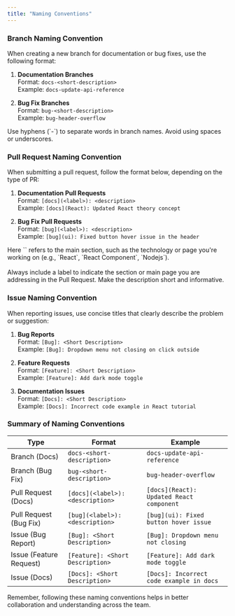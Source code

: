 ```yaml
---
title: "Naming Conventions"
---
```



### Branch Naming Convention

When creating a new branch for documentation or bug fixes, use the following format:

<Steps>

1. **Documentation Branches** <br/>
   Format: `docs-<short-description>`<br/>
   Example: `docs-update-api-reference`

2. **Bug Fix Branches** <br/>
   Format: `bug-<short-description>`<br/>
   Example: `bug-header-overflow`

</Steps>

<Aside>
  Use hyphens (`-`) to separate words in branch names. Avoid using spaces or
  underscores.
</Aside>

### Pull Request Naming Convention

When submitting a pull request, follow the format below, depending on the type of PR:

<Steps>

1. **Documentation Pull Requests** <br/>
   Format: `[docs](<label>): <description>`<br/>
   Example: `[docs](React): Updated React theory concept`

2. **Bug Fix Pull Requests** <br/>
   Format: `[bug](<label>): <description>`<br/>
   Example: `[bug](ui): Fixed button hover issue in the header`

</Steps>

<Aside>
  Here `<label>` refers to the main section, such as the technology or page you're
  working on (e.g., `React`, `React Component`, `Nodejs`). <br />
  <br />
  Always include a label to indicate the section or main page you
  are addressing in the Pull Request. Make the description short and informative.
</Aside>

### Issue Naming Convention

When reporting issues, use concise titles that clearly describe the problem or suggestion:

<Steps>

1. **Bug Reports** <br/>
   Format: `[Bug]: <Short Description>`<br/>
   Example: `[Bug]: Dropdown menu not closing on click outside`

2. **Feature Requests** <br/>
   Format: `[Feature]: <Short Description>`<br/>
   Example: `[Feature]: Add dark mode toggle`

3. **Documentation Issues** <br/>
   Format: `[Docs]: <Short Description>`<br/>
   Example: `[Docs]: Incorrect code example in React tutorial`

</Steps>

### Summary of Naming Conventions

| **Type**                | **Format**                       | **Example**                              |
| ----------------------- | -------------------------------- | ---------------------------------------- |
| Branch (Docs)           | `docs-<short-description>`       | `docs-update-api-reference`              |
| Branch (Bug Fix)        | `bug-<short-description>`        | `bug-header-overflow`                    |
| Pull Request (Docs)     | `[docs](<label>): <description>` | `[docs](React): Updated React component` |
| Pull Request (Bug Fix)  | `[bug](<label>): <description>`  | `[bug](ui): Fixed button hover issue`    |
| Issue (Bug Report)      | `[Bug]: <Short Description>`     | `[Bug]: Dropdown menu not closing`       |
| Issue (Feature Request) | `[Feature]: <Short Description>` | `[Feature]: Add dark mode toggle`        |
| Issue (Docs)            | `[Docs]: <Short Description>`    | `[Docs]: Incorrect code example in docs` |

<Aside type="caution">
  Remember, following these naming conventions helps in better collaboration and
  understanding across the team.
</Aside>
